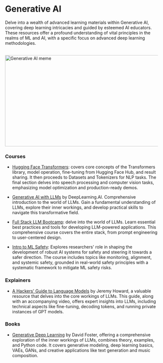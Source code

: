 # Generative AI

Delve into a wealth of advanced learning materials within Generative AI, covering deep learning intricacies and guided by esteemed AI educators. These resources offer a profound understanding of vital principles in the realms of ML and AI, with a specific focus on advanced deep learning methodologies.

<br/>


<div style={{ position: "relative" }}>
  <Image
    src="/static/img/memes/genAIMeme.png"
    alt="Generative AI meme"
    height="300"
    width="850"
    priority
  />
</div>

### Courses

- [Hugging Face Transformers](https://huggingface.co/learn/nlp-course/chapter1/1): covers core concepts of the Transformers library, model operation, fine-tuning from Hugging Face Hub, and result sharing. It then proceeds to Datasets and Tokenizers for NLP tasks. The final section delves into speech processing and computer vision tasks, emphasizing model optimization and production-ready demos.

- [Generative AI with LLMs](https://www.deeplearning.ai/courses/generative-ai-with-llms/) by DeepLearning.AI. Comprehensive introduction to the world of LLMs. Gain a fundamental understanding of LLMs, explore their inner workings, and develop practical skills to navigate this transformative field.

- [Full Stack LLM Bootcamp](https://fullstackdeeplearning.com/llm-bootcamp/): delve into the world of LLMs. Learn essential best practices and tools for developing LLM-powered applications. This comprehensive course covers the entire stack, from prompt engineering to user-centered design.

- [Intro to ML Safety](https://course.mlsafety.org/): Explores researchers' role in shaping the development of robust AI systems for safety and steering it towards a safer direction. The course includes topics like monitoring, alignment, and systemic safety, grounded in real-world safety principles with a systematic framework to mitigate ML safety risks.

### Explainers

- [A Hackers' Guide to Language Models](https://www.youtube.com/watch?v=jkrNMKz9pWU&t=1085s) by Jeremy Howard, a valuable resource that delves into the core workings of LLMs. This guide, along with an accompanying video, offers expert insights into LLMs, including technical aspects like fine-tuning, decoding tokens, and running private instances of GPT models.

### Books

- [Generative Deep Learning](https://www.goodreads.com/en/book/show/44144492) by David Foster, offering a comprehensive exploration of the inner workings of LLMs, combines theory, examples, and Python code. It covers generative modeling, deep learning basics, VAEs, GANs, and creative applications like text generation and music composition. 
